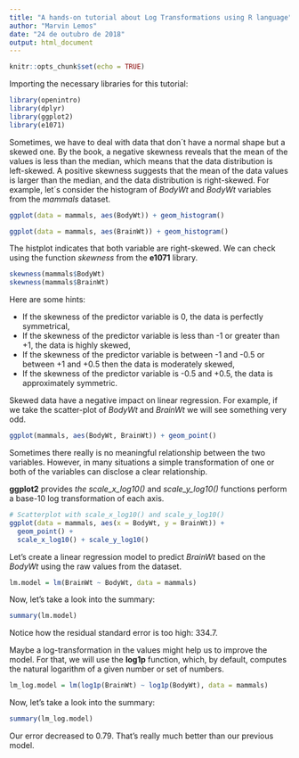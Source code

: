 ```yaml
---
title: "A hands-on tutorial about Log Transformations using R language"
author: "Marvin Lemos"
date: "24 de outubro de 2018"
output: html_document
---
```


```r
knitr::opts_chunk$set(echo = TRUE)
```

Importing the necessary libraries for this tutorial:
```r
library(openintro)
library(dplyr)
library(ggplot2)
library(e1071)
```

Sometimes, we have to deal with data that don´t have a normal shape but a skewed one. By the book, a negative skewness reveals that the mean of the values is less than the median, which means that the data distribution is left-skewed. A positive skewness suggests that the mean of the data values is larger than the median, and the data distribution is right-skewed. For example, let´s consider the histogram of *BodyWt* and *BodyWt* variables from the *mammals* dataset.

```r
ggplot(data = mammals, aes(BodyWt)) + geom_histogram()
```

```r
ggplot(data = mammals, aes(BrainWt)) + geom_histogram()
```

The histplot indicates that both variable are right-skewed. We can check using the function *skewness* from the **e1071** library.

```r
skewness(mammals$BodyWt)
skewness(mammals$BrainWt)

```

Here are some hints:

- If the skewness of the predictor variable is 0, the data is perfectly symmetrical,
- If the skewness of the predictor variable is less than -1 or greater than +1, the data is highly skewed,
- If the skewness of the predictor variable is between -1 and -0.5 or between +1 and +0.5 then the data is moderately skewed,
- If the skewness of the predictor variable is -0.5 and +0.5, the data is approximately symmetric.


Skewed data have a negative impact on linear regression. For example, if we take the scatter-plot of  *BodyWt* and *BrainWt* we will see something very odd.

```r
ggplot(mammals, aes(BodyWt, BrainWt)) + geom_point()
```

Sometimes there really is no meaningful relationship between the two variables. However, in many situations a simple transformation of one or both of the variables can disclose a clear relationship.

**ggplot2** provides *the scale_x_log10()* and *scale_y_log10()* functions perform a base-10 log transformation of each axis.

```r
# Scatterplot with scale_x_log10() and scale_y_log10()
ggplot(data = mammals, aes(x = BodyWt, y = BrainWt)) +
  geom_point() +
  scale_x_log10() + scale_y_log10()
```


Let's create a linear regression model to predict *BrainWt* based on the *BodyWt* using the raw values from the dataset.

```r
lm.model = lm(BrainWt ~ BodyWt, data = mammals)

```

Now, let's take a look into the summary:

```r
summary(lm.model)
```

Notice how the residual standard error is too high: 334.7.

Maybe a log-transformation in the values might help us to improve the model. For that, we will use the **log1p** function, which, by default, computes the natural logarithm of a given number or set of numbers.

```r
lm_log.model = lm(log1p(BrainWt) ~ log1p(BodyWt), data = mammals)

```

Now, let's take a look into the summary:

```r
summary(lm_log.model)
```


Our error decreased to 0.79. That's really much better than our previous model.